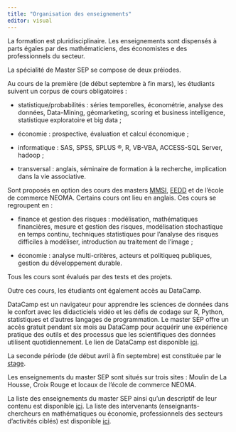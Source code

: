 ```yaml
---
title: "Organisation des enseignements"
editor: visual
---
```


La formation est pluridisciplinaire. Les enseignements sont dispensés à parts égales par des mathématiciens, des économistes e des professionnels du secteur.

La spécialité de Master SEP se compose de deux préiodes.

Au cours de la première (de début septembre à fin mars), les étudiants suivent un corpus de cours obligatoires :

-   statistique/probabilités : séries temporelles, économétrie, analyse des données, Data-Mining, géomarketing, scoring et business intelligence, statistique exploratoire et big data ;

-   économie : prospective, évaluation et calcul économique ;

-   informatique : SAS, SPSS, SPLUS ®, R, VB-VBA, ACCESS-SQL Server, hadoop ;

-   transversal : anglais, séminaire de formation à la recherche, implication dans la vie associative.

Sont proposés en option des cours des masters [MMSI](http://mathinfo.univ-reims.fr/MMSI/), [EEDD](http://espadd.fr/la-specialite-eedd/) et de l'école de commerce NEOMA. Certains cours ont lieu en anglais. Ces cours se regroupent en :

-   finance et gestion des risques : modélisation, mathématiques financières, mesure et gestion des risques, modélisation stochastique en temps continu, techniques statistiques pour l'analyse des risques difficiles à modéliser, introduction au traitement de l'image ;

-   économie : analyse multi-critères, acteurs et politiqueq publiques, gestion du développement durable.

Tous les cours sont évalués par des tests et des projets.

Outre ces cours, les étudiants ont également accès au DataCamp.

DataCamp est un navigateur pour apprendre les sciences de données dans le confort avec les didacticiels vidéo et les défis de codage sur R, Python, statistiques et d'autres langages de programmation. Le master SEP offre un accès gratuit pendant six mois au DataCamp pour acquérir une expérience pratique des outils et des processus que les scientifiques des données utilisent quotidiennement. Le lien de DataCamp est disponible [ici](http://www.datacamp.com/).

La seconde période (de début avril à fin septembre) est constituée par le [stage](http://mastersep.fr/?page_id=278).

Les enseignements du master SEP sont situés sur trois sites : Moulin de La Housse, Croix Rouge et locaux de l'école de commerce NEOMA.

La liste des enseignements du master SEP ainsi qu'un descriptif de leur contenu est disponible [ici](http://mastersep.fr/?page_id=14). La liste des intervenants (enseignants-chercheurs en mathématiques ou économie, professionnels des secteurs d'activités ciblés) est disponible [ici](http://mastersep.fr/?page_id=309).
